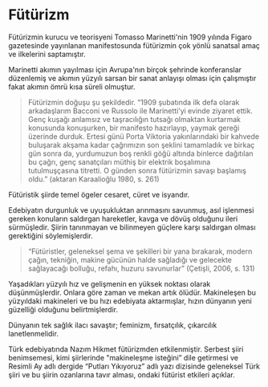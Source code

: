 
# Fütürizm

Fütürizmin kurucu ve teorisyeni Tomasso Marinetti'nin 1909 yılında Figaro gazetesinde yayınlanan manifestosunda fütürizmin çok yönlü sanatsal amaç ve ilkelerini saptamıştır.

Marinetti akımın yayılması için Avrupa'nın birçok şehrinde konferanslar düzenlemiş ve akımın yüzyılı sarsan bir sanat anlayışı olması için çalışmıştır fakat akımın ömrü kısa süreli olmuştur.

> Fütürizmin doğuşu şu şekildedir. “1909 şubatında ilk defa olarak arkadaşlarım Bacconi ve Russolo ile Marinetti’yi evinde ziyaret ettik. Genç kuşağı anlamsız ve taşracılığın tutsağı olmaktan kurtarmak konusunda konuşurken, bir manifesto hazırlayıp, yaymak gereği üzerinde durduk. Ertesi günü Porta Viktoria yakınlarındaki bir kahvede buluşarak akşama kadar çağrımızın son şeklini tamamladık ve birkaç gün sonra da, yurdumuzun boş renkli göğü altında binlerce dağıtılan bu çağrı, genç sanatçıları müthiş bir elektrik boşalımına tutulmuşçasına titretti. O günden sonra fütürizmin savaşı başlamış oldu.” <Kaynakca>(aktaran Karaalioğlu 1980, s. 261)</Kaynakca>

Fütüristik şiirde temel ögeler cesaret, cüret ve isyandır.

Edebiyatın durgunluk ve uyuşukluktan arınmasını savunmuş, asıl işlenmesi gereken konuların saldırgan hareketler, kavga ve dövüş olduğunu ileri sürmüşledir. Şiirin tanınmayan ve bilinmeyen güçlere karşı saldırgan olması gerektiğini söylemişlerdir.

> “Fütüristler, geleneksel şema ve şekilleri bir yana bırakarak, modern çağın, tekniğin, makine gücünün halde sağladığı ve gelecekte sağlayacağı bolluğu, refahı, huzuru savunurlar” <Kaynakca>(Çetişli, 2006, s. 131)</Kaynakca>

Yaşadıkları yüzyılı hız ve gelişmenin en yüksek noktası olarak düşünmüşlerdir. Onlara göre zaman ve mekan artık ölüdür. Makineleşen bu yüzyıldaki makineleri ve bu hızı edebiyata aktarmışlar, hızın dünyanın yeni güzelliği olduğunu belirtmişlerdir.

Dünyanın tek sağlık ilacı savaştır; feminizm, fırsatçılık, çıkarcılık lanetlenmelidir.

Türk edebiyatında Nazım Hikmet fütürizmden etkilenmiştir. Serbest şiiri benimsemesi, kimi şiirlerinde "makineleşme isteğini” dile getirmesi ve Resimli Ay adlı dergide “Putları Yıkıyoruz” adlı yazı dizisinde geleneksel Türk şiiri ve bu şiirin ozanlarına tavır alması, ondaki fütürist etkileri açıklar.
